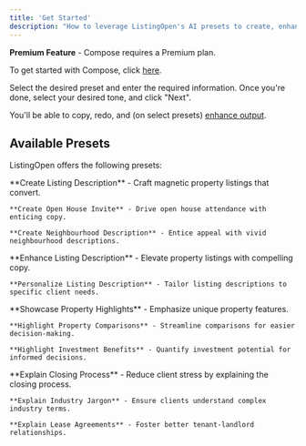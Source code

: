 ```yaml
---
title: 'Get Started'
description: "How to leverage ListingOpen's AI presets to create, enhance, highlight, and explain."
---
```


<Tip>**Premium Feature** - Compose requires a Premium plan.</Tip>

To get started with Compose, click [here](http://listingopen.com/compose).

Select the desired preset and enter the required information. Once you're done, select your desired tone, and click "Next".

You'll be able to copy, redo, and (on select presets) [enhance output](/compose/enhance).

## Available Presets

ListingOpen offers the following presets:

<AccordionGroup>
  <Accordion title="Create">
    **Create Listing Description** - Craft magnetic property listings that convert.

    **Create Open House Invite** - Drive open house attendance with enticing copy.

    **Create Neighbourhood Description** - Entice appeal with vivid neighbourhood descriptions.
  </Accordion>
  <Accordion title="Enhance">
    **Enhance Listing Description** - Elevate property listings with compelling copy.

    **Personalize Listing Description** - Tailor listing descriptions to specific client needs.
  </Accordion>
  <Accordion title="Highlight">
    **Showcase Property Highlights** - Emphasize unique property features.

    **Highlight Property Comparisons** - Streamline comparisons for easier decision-making.

    **Highlight Investment Benefits** - Quantify investment potential for informed decisions.
  </Accordion>
  <Accordion title="Explain">
    **Explain Closing Process** - Reduce client stress by explaining the closing process.

    **Explain Industry Jargon** - Ensure clients understand complex industry terms.

    **Explain Lease Agreements** - Foster better tenant-landlord relationships.
  </Accordion>
</AccordionGroup>